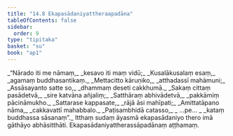```yaml
---
title: "14.8 Ekapasādaniyattheraapadāna"
tableOfContents: false
sidebar:
  order: 9
type: "tipitaka"
basket: "su"
book: "ap1"
---
```



<DynamicBreadcrumb />

<Division number="55" book="ap1">

<Paragraph number="2250" type="verses" book="ap1">
_“Nārado iti me nāmaṃ,_  
_kesavo iti maṃ vidū;_  
_Kusalākusalaṃ esaṃ,_  
_agamaṃ buddhasantikaṃ._  

</Paragraph>

</Division>
<Division number="56" book="ap1">

<Paragraph number="2251" type="verses" book="ap1">
_Mettacitto kāruṇiko,_  
_atthadassī mahāmuni;_  
_Assāsayanto satte so,_  
_dhammaṃ deseti cakkhumā._  

</Paragraph>

</Division>
<Division number="57" book="ap1">

<Paragraph number="2252" type="verses" book="ap1">
_Sakaṃ cittaṃ pasādetvā,_  
_sire katvāna añjaliṃ;_  
_Satthāraṃ abhivādetvā,_  
_pakkāmiṃ pācināmukho._  

</Paragraph>

</Division>
<Division number="58" book="ap1">

<Paragraph number="2253" type="verses" book="ap1">
_Sattarase kappasate,_  
_rājā āsi mahīpati;_  
_Amittatāpano nāma,_  
_cakkavattī mahabbalo._  

</Paragraph>

</Division>
<Division number="59" book="ap1">

<Paragraph number="2254" type="verses" book="ap1">
_Paṭisambhidā catasso,_  
_ …pe… _  
_kataṃ buddhassa sāsanaṃ”._  

</Paragraph>

<Paragraph number="2255" book="ap1">
Itthaṃ sudaṃ āyasmā ekapasādaniyo thero imā gāthāyo abhāsitthāti.

</Paragraph>
</Division>

<Paragraph number="2256" type="center" book="ap1">
Ekapasādaniyattherassāpadānaṃ aṭṭhamaṃ.
</Paragraph>